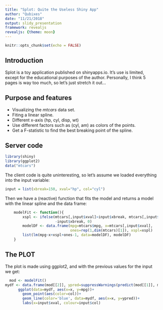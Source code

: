 ```yaml
---
title: "Splot: Quite the Useless Shiny App"
author: "Qubixes"
date: "11/21/2018"
output: slidy_presentation
framework: revealjs
revealjs: {theme: moon}
---
```


```r
knitr::opts_chunk$set(echo = FALSE)
```

## Introduction

Splot is a toy application published on shinyapps.io. It's use is limited, except for the educational purposes of the author. Personally, I think 5 pages is way too much, so let's just stretch it out... 

## Purpose and features

- Visualizing the *mtcars* data set.
- Fiting a linear spline.
- Different x-axis (hp, cyl, disp, wt)
- Use different factors such as (cyl, am) as colors of the points.
- Get a F-statistic to find the best breaking point of the spline.

## Server code

```r
library(shiny)
library(ggplot2)
data("mtcars")
```

The client code is quite uninteresting, so let's assume we loaded everything into the input variable:

```r
input = list(xbreak=150, xval="hp", col="cyl")
```

Then we have a (reactive) function that fits the model and returns a model with the linear spline and the data frame:

```r
    modelFit <- function(){
        xspl <- ifelse(mtcars[,input$xval]>input$xbreak, mtcars[,input$xval]
                       -input$xbreak, 0)
        modelDF <- data.frame(mpg=mtcars$mpg, x=mtcars[,input$xval], 
                              ones=rep(1,dim(mtcars)[1]), xspl=xspl)
        list(lm(mpg~x+xspl+ones-1, data=modelDF), modelDF)
    }
```



## The PLOT

The plot is made using ggplot2, and with the previous values for the input we get:

```r
  mod <- modelFit()
mydf <- data.frame(mod[[2]], ypred=suppressWarnings(predict(mod[[1]], mod[[2]])), col=factor(mtcars[,input$col]))
      ggplot(data=mydf, aes(x=x, y=mpg))+
        geom_point(aes(color=col))+
        geom_line(color='blue', data=mydf, aes(x=x, y=ypred))+
        labs(x=input$xval, colour=input$col)
```

